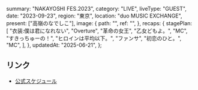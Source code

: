   summary: "NAKAYOSHI FES.2023",
  category: "LIVE",
  liveType: "GUEST",
  date: "2023-09-23",
  region: "東京",
  location: "duo MUSIC EXCHANGE",
  present: ["高嶺のなでしこ"],
  image: {
    path: "",
    ref: "",
  },
  recaps: {
    stagePlan: [
      "衣装:僕は君になれない",
      "Overture",
      "革命の女王",
      "乙女どもよ。",
      "MC",
      "すきっちゅーの！",
      "ヒロインは平均以下。",
      "ファンサ",
      "初恋のひと。",
      "MC",
    ],
  },
  updatedAt: "2025-06-21",
};

## リンク

- [公式スケジュール](https://takanenonadeshiko.jp/?p=1357)
